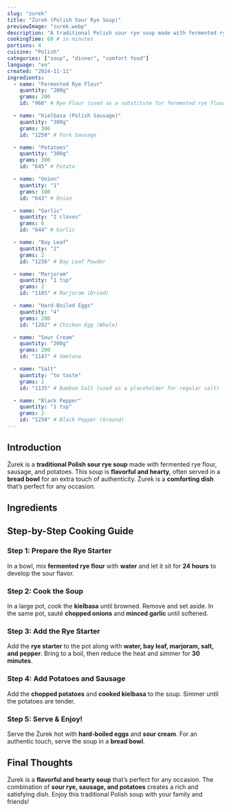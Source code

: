 ```yaml
---
slug: "zurek"
title: "Żurek (Polish Sour Rye Soup)"
previewImage: "zurek.webp"
description: "A traditional Polish sour rye soup made with fermented rye flour, sausage, and potatoes, often served in a bread bowl."
cookingTime: 60 # in minutes
portions: 4
cuisine: "Polish"
categories: ["soup", "dinner", "comfort food"]
language: "en"
created: "2024-11-11"
ingredients:
  - name: "Fermented Rye Flour"
    quantity: "200g"
    grams: 200
    id: "960" # Rye Flour (used as a substitute for fermented rye flour)

  - name: "Kielbasa (Polish Sausage)"
    quantity: "300g"
    grams: 300
    id: "1250" # Pork Sausage

  - name: "Potatoes"
    quantity: "300g"
    grams: 300
    id: "645" # Potato

  - name: "Onion"
    quantity: "1"
    grams: 100
    id: "643" # Onion

  - name: "Garlic"
    quantity: "2 cloves"
    grams: 6
    id: "644" # Garlic

  - name: "Bay Leaf"
    quantity: "2"
    grams: 2
    id: "1236" # Bay Leaf Powder

  - name: "Marjoram"
    quantity: "1 tsp"
    grams: 2
    id: "1185" # Marjoram (Dried)

  - name: "Hard-Boiled Eggs"
    quantity: "4"
    grams: 200
    id: "1282" # Chicken Egg (Whole)

  - name: "Sour Cream"
    quantity: "200g"
    grams: 200
    id: "1147" # Smetana

  - name: "Salt"
    quantity: "to taste"
    grams: 1
    id: "1135" # Bamboo Salt (used as a placeholder for regular salt)

  - name: "Black Pepper"
    quantity: "1 tsp"
    grams: 2
    id: "1258" # Black Pepper (Ground)
---
```



## Introduction

Żurek is a **traditional Polish sour rye soup** made with fermented rye flour, sausage, and potatoes. This soup is **flavorful and hearty**, often served in a **bread bowl** for an extra touch of authenticity. Żurek is a **comforting dish** that’s perfect for any occasion.

## Ingredients

<IngredientsList
  ingredients={frontmatter.ingredients}
  portions={frontmatter.portions}
/>

## Step-by-Step Cooking Guide

### Step 1: Prepare the Rye Starter

In a bowl, mix **fermented rye flour** with **water** and let it sit for **24 hours** to develop the sour flavor.

<CookingStep
  action="mixing-bowl-liquids-batter"
  alt="Mixing ingredients in the bowl"
/>

### Step 2: Cook the Soup

In a large pot, cook the **kielbasa** until browned. Remove and set aside. In the same pot, sauté **chopped onions** and **minced garlic** until softened.

<CookingStep action="pan-cook-kielbasa-onions" alt="Frying kielbasa" />

### Step 3: Add the Rye Starter

Add the **rye starter** to the pot along with **water, bay leaf, marjoram, salt, and pepper**. Bring to a boil, then reduce the heat and simmer for **30 minutes**.

### Step 4: Add Potatoes and Sausage

Add the **chopped potatoes** and **cooked kielbasa** to the soup. Simmer until the potatoes are tender.

<CookingStep
  action="stirring-soupPot-white-soup"
  alt="Boiling soup in the pot"
/>

### Step 5: Serve & Enjoy!

Serve the Żurek hot with **hard-boiled eggs** and **sour cream**. For an authentic touch, serve the soup in a **bread bowl**.

## Final Thoughts

Żurek is a **flavorful and hearty soup** that’s perfect for any occasion. The combination of **sour rye, sausage, and potatoes** creates a rich and satisfying dish. Enjoy this traditional Polish soup with your family and friends!

<NutritionFacts ingredients={frontmatter.ingredients} />
